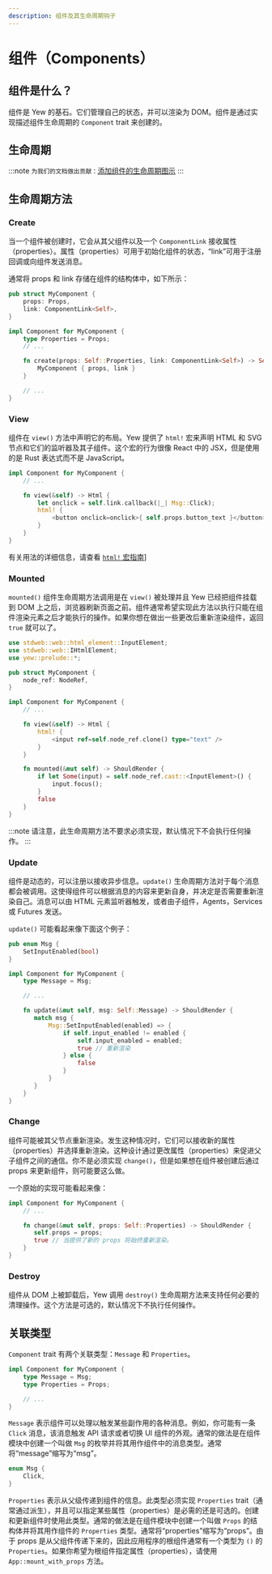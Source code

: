 ```yaml
---
description: 组件及其生命周期钩子
---
```


# 组件（Components）

## 组件是什么？

组件是 Yew 的基石。它们管理自己的状态，并可以渲染为 DOM。组件是通过实现描述组件生命周期的 `Component` trait 来创建的。

## 生命周期

:::note
`为我们的文档做出贡献：`[添加组件的生命周期图示](https://github.com/yewstack/docs/issues/22)
:::

## 生命周期方法

### Create

当一个组件被创建时，它会从其父组件以及一个 `ComponentLink` 接收属性（properties）。属性（properties）可用于初始化组件的状态，“link”可用于注册回调或向组件发送消息。

通常将 props 和 link 存储在组件的结构体中，如下所示：

```rust
pub struct MyComponent {
    props: Props,
    link: ComponentLink<Self>,
}

impl Component for MyComponent {
    type Properties = Props;
    // ...

    fn create(props: Self::Properties, link: ComponentLink<Self>) -> Self {
        MyComponent { props, link }
    }

    // ...
}
```

### View

组件在 `view()` 方法中声明它的布局。Yew 提供了 `html!` 宏来声明 HTML 和 SVG 节点和它们的监听器及其子组件。这个宏的行为很像 React 中的 JSX，但是使用的是 Rust 表达式而不是 JavaScript。

```rust
impl Component for MyComponent {
    // ...

    fn view(&self) -> Html {
        let onclick = self.link.callback(|_| Msg::Click);
        html! {
            <button onclick=onclick>{ self.props.button_text }</button>
        }
    }
}
```

有关用法的详细信息，请查看 [`html!` 宏指南](html.mdx)]

### Mounted

`mounted()` 组件生命周期方法调用是在 `view()` 被处理并且 Yew 已经把组件挂载到 DOM 上之后，浏览器刷新页面之前。组件通常希望实现此方法以执行只能在组件渲染元素之后才能执行的操作。如果你想在做出一些更改后重新渲染组件，返回 `true` 就可以了。

```rust
use stdweb::web::html_element::InputElement;
use stdweb::web::IHtmlElement;
use yew::prelude::*;

pub struct MyComponent {
    node_ref: NodeRef,
}

impl Component for MyComponent {
    // ...

    fn view(&self) -> Html {
        html! {
            <input ref=self.node_ref.clone() type="text" />
        }
    }

    fn mounted(&mut self) -> ShouldRender {
        if let Some(input) = self.node_ref.cast::<InputElement>() {
            input.focus();
        }
        false
    }
}
```

:::note
请注意，此生命周期方法不要求必须实现，默认情况下不会执行任何操作。
:::

### Update

组件是动态的，可以注册以接收异步信息。`update()` 生命周期方法对于每个消息都会被调用。这使得组件可以根据消息的内容来更新自身，并决定是否需要重新渲染自己。消息可以由 HTML 元素监听器触发，或者由子组件，Agents，Services 或 Futures 发送。

`update()` 可能看起来像下面这个例子：

```rust
pub enum Msg {
    SetInputEnabled(bool)
}

impl Component for MyComponent {
    type Message = Msg;

    // ...

    fn update(&mut self, msg: Self::Message) -> ShouldRender {
       match msg {
           Msg::SetInputEnabled(enabled) => {
               if self.input_enabled != enabled {
                   self.input_enabled = enabled;
                   true // 重新渲染
               } else {
                   false
               }
           }
       }
    }
}
```

### Change

组件可能被其父节点重新渲染。发生这种情况时，它们可以接收新的属性（properties）并选择重新渲染。这种设计通过更改属性（properties）来促进父子组件之间的通信。你不是必须实现 `change()`，但是如果想在组件被创建后通过 props 来更新组件，则可能要这么做。

一个原始的实现可能看起来像：

```rust
impl Component for MyComponent {
    // ...

    fn change(&mut self, props: Self::Properties) -> ShouldRender {
       self.props = props;
       true // 当提供了新的 props 将始终重新渲染。
    }
}
```

### Destroy

组件从 DOM 上被卸载后，Yew 调用 `destroy()` 生命周期方法来支持任何必要的清理操作。这个方法是可选的，默认情况下不执行任何操作。

## 关联类型

`Component` trait 有两个关联类型：`Message` 和 `Properties`。

```rust
impl Component for MyComponent {
    type Message = Msg;
    type Properties = Props;

    // ...
}
```

`Message` 表示组件可以处理以触发某些副作用的各种消息。例如，你可能有一条 `Click` 消息，该消息触发 API 请求或者切换 UI 组件的外观。通常的做法是在组件模块中创建一个叫做 `Msg` 的枚举并将其用作组件中的消息类型。通常将“message”缩写为“msg”。

```rust
enum Msg {
    Click,
}
```

`Properties` 表示从父级传递到组件的信息。此类型必须实现 `Properties` trait（通常通过派生），并且可以指定某些属性（properties）是必需的还是可选的。创建和更新组件时使用此类型。通常的做法是在组件模块中创建一个叫做 `Props` 的结构体并将其用作组件的 `Properties` 类型。通常将“properties”缩写为“props”。由于 props 是从父组件传递下来的，因此应用程序的根组件通常有一个类型为 `()` 的 `Properties`。如果你希望为根组件指定属性（properties），请使用 `App::mount_with_props` 方法。
